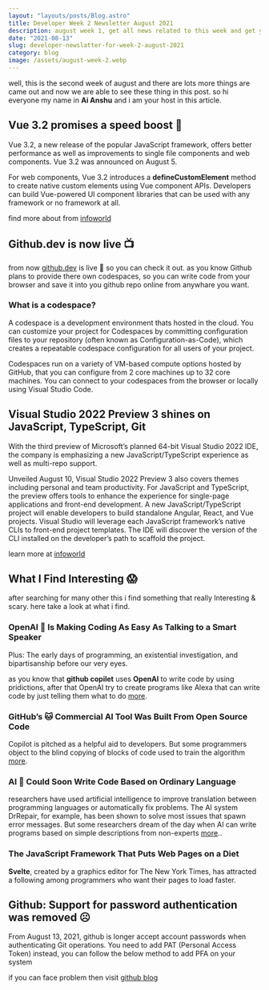 ```yaml
---
layout: "layouts/posts/Blog.astro"
title: Developer Week 2 Newsletter August 2021
description: august week 1, get all news related to this week and get you knowladge a boost
date: "2021-08-13"
slug: developer-newslatter-for-week-2-august-2021
category: blog
image: /assets/august-week-2.webp
---
```



well, this is the second week of august and there are lots more things are came out and now we are able to see these thing in this post. so hi everyone my name in **Ai Anshu** and i am your host in this article.

## Vue 3.2 promises a speed boost 🚀

Vue 3.2, a new release of the popular JavaScript framework, offers better performance as well as improvements to single file components and web components. Vue 3.2 was announced on August 5.

For web components, Vue 3.2 introduces a **defineCustomElement** method to create native custom elements using Vue component APIs. Developers can build Vue-powered UI component libraries that can be used with any framework or no framework at all.

find more about from [infoworld](https://www.infoworld.com/article/3629089/vue-32-promises-speed-boost.html)

## Github.dev is now live 📺

from now [github.dev](https://github.dev) is live 🚀 so you can check it out. as you know Github plans to provide there own codespaces, so you can write code from your browser and save it into you github repo online from anywhare you want.

<Ad />

### What is a codespace?

A codespace is a development environment thats hosted in the cloud. You can customize your project for Codespaces by committing configuration files to your repository (often known as Configuration-as-Code), which creates a repeatable codespace configuration for all users of your project.

Codespaces run on a variety of VM-based compute options hosted by GitHub, that you can configure from 2 core machines up to 32 core machines. You can connect to your codespaces from the browser or locally using Visual Studio Code.

## Visual Studio 2022 Preview 3 shines on JavaScript, TypeScript, Git

With the third preview of Microsoft’s planned 64-bit Visual Studio 2022 IDE, the company is emphasizing a new JavaScript/TypeScript experience as well as multi-repo support.

Unveiled August 10, Visual Studio 2022 Preview 3 also covers themes including personal and team productivity. For JavaScript and TypeScript, the preview offers tools to enhance the experience for single-page applications and front-end development. A new JavaScript/TypeScript project will enable developers to build standalone Angular, React, and Vue projects. Visual Studio will leverage each JavaScript framework’s native CLIs to front-end project templates. The IDE will discover the version of the CLI installed on the developer’s path to scaffold the project.

learn more at [infoworld](https://www.infoworld.com/article/3629393/visual-studio-2022-preview-3-shines-on-javascript-typescript-github.html#tk.rss_javascript)

## What I Find Interesting 😱

after searching for many other this i find something that really Interesting & scary. here take a look at what i find.

### OpenAI 🤖 Is Making Coding As Easy As Talking to a Smart Speaker

Plus: The early days of programming, an existential investigation, and bipartisanship before our very eyes.

as you know that **github copilet** uses **OpenAI** to write code by using pridictions, after that OpenAI try to create programs like Alexa that can write code by just telling them what to do [more](https://www.wired.com/story/plaintext-open-ai-codex/).

### GitHub’s 🐱 Commercial AI Tool Was Built From Open Source Code

Copilot is pitched as a helpful aid to developers. But some programmers object to the blind copying of blocks of code used to train the algorithm [more](https://www.wired.com/story/github-commercial-ai-tool-built-open-source-code/).

<Ad />

### AI 🤖 Could Soon Write Code Based on Ordinary Language

researchers have used artificial intelligence to improve translation between programming languages or automatically fix problems. The AI system DrRepair, for example, has been shown to solve most issues that spawn error messages. But some researchers dream of the day when AI can write programs based on simple descriptions from non-experts [more](https://www.wired.com/story/ai-write-code-ordinary-language/)..

### The JavaScript Framework That Puts Web Pages on a Diet

**Svelte**, created by a graphics editor for The New York Times, has attracted a following among programmers
who want their pages to load faster.

## Github: Support for password authentication was removed ☹️

From August 13, 2021, github is longer accept account passwords when authenticating Git operations. You need to add PAT (Personal Access Token) instead, you can follow the below method to add PFA on your system

if you can face problem then visit [github blog](https://github.blog/2020-12-15-token-authentication-requirements-for-git-operations/)
